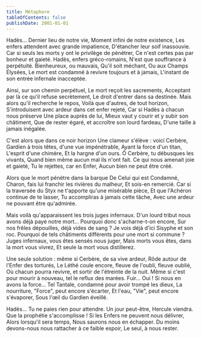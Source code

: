 ```yaml
---
title: Métaphore
tableOfContents: false
publishDate: 2001-01-01
---
```



<Composition>
Hadès...
Dernier lieu de notre vie,
Moment infini de notre existence,
Les enfers attendent avec grande impatience,
D'étancher leur soif inassouvie.
Car si seuls les morts y ont le privilège de pénétrer,
Ce n'est certes pas par bonheur et gaieté.
Hadès, enfers gréco-romains,
N'est que souffrance à perpétuité.
Bienheureux, ou mauvais,
Qu'il soit méchant,
Ou aux Champs Élysées,
Le mort est condamné à revivre toujours et à jamais,
L'instant de son entrée infernale inacceptée.

Ainsi, sur son chemin perpétuel,
Le mort reçoit les sacrements,
Acceptant par là ce qu'il refuse secrètement,
Le droit d'entrer dans sa destinée.
Mais alors qu'il recherche le repos,
Voilà que d'autres, de tout horizon,
S'introduisent avec ardeur dans cet enfer rejeté,
Car si Hadès à chacun nous préserve
Une place auprès de lui,
Mieux vaut y courir et y subir son châtiment,
Que de rester égaré, et accroître son lourd fardeau,
D'une taille à jamais inégalée.

C'est alors que dans ce noir horizon
Une clameur s'élève : voici Cerbère,
Gardien à trois têtes, d'une vue impénétrable,
Ayant la force d'un titan,
L'esprit d'une chimère,
Et la hargne d'un ours.
Ô Cerbère, tu débusques les vivants,
Quand bien même aucun mal ils n'ont fait.
Ce qui nous amenait joie et gaieté,
Tu le rejettes, car en Enfer,
Aucun bien ne peut être créé.

Alors que le mort pénètre dans la barque
De Celui qui est Condamné,
Charon, fais lui franchir les rivières du malheur,
Et sois-en remercié.
Car si la traversée du Styx ne t'apporte qu'une misérable pièce,
Et que l'Achéron continue de te lasser,
Tu accompliras à jamais cette tâche,
Avec une ardeur ne pouvant être qu'admirée.

Mais voilà qu'apparaissent les trois juges infernaux.
D'un lourd tribut nous avons déjà payé notre mort...
Pourquoi donc s'acharne-t-on encore,
Sur nos frêles dépouilles, déjà vides de sang ?
Je vois déjà d'ici Sisyphe et son roc.
Pourquoi de tels châtiments différents pour une mort si commune ?
Juges infernaux, vous êtes sensés nous juger,
Mais morts vous êtes, dans la mort vous vivrez,
Et seule la mort vous distillerez.

Une seule solution : même si Cerbère, de sa vive ardeur,
Rôde autour de l'Enfer des torturés,
Le Léthé coule encore, fleuve de l'oubli, fleuve oublié,
Où chacun pourra revivre, et sortir de l'étreinte de la nuit.
Même si c'est pour mourir à nouveau, tel le reflux des marées.
Fuir... Oui ! Si nous en avons la force...
Tel Tantale, condamné pour avoir trompé les dieux,
La nourriture, "Force", peut encore s'écarter,
Et l'eau, "Vie", peut encore s'évaporer,
Sous l'œil du Gardien éveillé.

Hadès... Tu ne paies rien pour attendre.
Un jour peut-être, Hercule viendra.
Que la prophétie s'accomplisse !
Si les Enfers ne peuvent nous délivrer,
Alors lorsqu'il sera temps,
Nous saurons nous en échapper.
Du moins devons-nous nous rattacher à ce faible espoir,
Le seul, à nous rester.
</Composition>

<ByNcDcCc title="Métaphore" year="2001" />